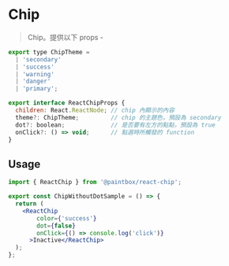 
<Meta title="React/Display/Chip/Doc" />

# Chip

> Chip。提供以下 props - 

```javascript
export type ChipTheme =
  | 'secondary'
  | 'success'
  | 'warning'
  | 'danger'
  | 'primary';

export interface ReactChipProps {
  children: React.ReactNode; // chip 內顯示的內容
  theme?: ChipTheme;         // chip 的主題色，預設為 secondary
  dot?: boolean;             // 是否要有左方的點點，預設為 true
  onClick?: () => void;      // 點選時所觸發的 function
}
```

## Usage
```jsx
import { ReactChip } from '@paintbox/react-chip';

export const ChipWithoutDotSample = () => {
  return (
    <ReactChip
        color={'success'}
        dot={false}
        onClick={() => console.log('click')}
      >Inactive</ReactChip>
  );
};
```

